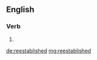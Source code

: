 ==English==

===Verb===
{{head|en}}

# {{en-past of|reestablish}}

[[de:reestablished]]
[[mg:reestablished]]